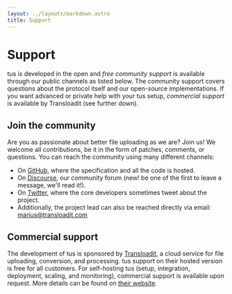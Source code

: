 ```yaml
---
layout: ../layouts/markdown.astro
title: Support
---
```



# Support

tus is developed in the open and _free community support_ is available through our public channels as listed below. The community support covers questions about the protocol itself and our open-source implementations. If you want advanced or private help with your tus setup, _commercial support_ is available by Transloadit (see further down).

## Join the community

Are you as passionate about better file uploading as we are? Join us! We welcome all contributions, be it in the form of patches, comments, or questions. You can reach the community using many different channels:

- On [GitHub](https://github.com/tus), where the specification and all the code is hosted.
- On [Discourse](https://community.transloadit.com/c/tus), our community forum (new! be one of the first to leave a message, we'll read it!).
- On [Twitter](https://twitter.com/tus_io), where the core developers sometimes tweet about the project.
- Additionally, the project lead can also be reached directly via email: [marius@transloadit.com](mailto:marius@transloadit.com)

## Commercial support

The development of tus is sponsored by [Transloadit](https://transloadit.com/), a cloud service for file uploading, conversion, and processing. tus support on their hosted version is free for all customers. For self-hosting tus (setup, integration, deployment, scaling, and monitoring), commercial support is available upon request. More details can be found on [their website](https://transloadit.com/open-source/support/).

<Contributors />

<Collaborators />
